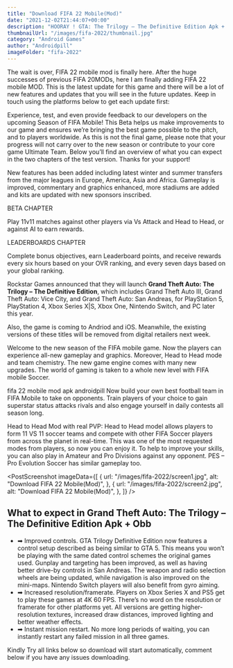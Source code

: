 ```yaml
---
title: "Download FIFA 22 Mobile(Mod)"
date: "2021-12-02T21:44:07+00:00"
description: "HOORAY ! GTA: The Trilogy – The Definitive Edition Apk + Obb IS FINALLY HERE….. The Grand Theft Auto(GTA) series has become"
thumbnailUrl: "/images/fifa-2022/thumbnail.jpg"
category: "Android Games"
author: "Androidpill"
imageFolder: "fifa-2022"
---
```



The wait is over, FIFA 22 mobile mod is finally here. After the huge successes of previous FIFA 20MODs, here I am finally adding FIFA 22 mobile MOD. This is the latest update for this game and there will be a lot of new features and updates that you will see in the future updates. Keep in touch using the platforms below to get each update first:

Experience, test, and even provide feedback to our developers on the upcoming Season of FIFA Mobile! This Beta helps us make improvements to our game and ensures we’re bringing the best game possible to the pitch, and to players worldwide. As this is not the final game, please note that your progress will not carry over to the new season or contribute to your core game Ultimate Team. Below you’ll find an overview of what you can expect in the two chapters of the test version. Thanks for your support!

New features has been added including latest winter and summer transfers from the major leagues in Europe, America, Asia and Africa. Gameplay is improved, commentary and graphics enhanced, more stadiums are added and kits are updated with new sponsors inscribed.

BETA CHAPTER

Play 11v11 matches against other players via Vs Attack and Head to Head, or against AI to earn rewards.

LEADERBOARDS CHAPTER

Complete bonus objectives, earn Leaderboard points, and receive rewards every six hours based on your OVR ranking, and every seven days based on your global ranking.

Rockstar Games announced that they will launch **Grand Theft Auto: The Trilogy –
The Definitive Edition**, which includes Grand Theft Auto III, Grand Theft Auto:
Vice City, and Grand Theft Auto: San Andreas, for PlayStation 5, PlayStation 4, Xbox
Series X|S, Xbox One, Nintendo Switch, and PC later this year.

Also, the game is coming to Andriod and iOS. Meanwhile, the existing versions of these titles will be removed from digital retailers next week.

<NativeBanners type={2} />

Welcome to the new season of the FIFA mobile game. Now the players can experience all-new gameplay and graphics. Moreover, Head to Head mode and team chemistry. The new game engine comes with many new upgrades. The world of gaming is taken to a whole new level with FIFA mobile Soccer.

fifa 22 mobile mod apk androidpill
Now build your own best football team in FIFA Mobile to take on opponents. Train players of your choice to gain superstar status attacks rivals and also engage yourself in daily contests all season long.

Head to Head Mod with real PVP:
Head to Head model allows players to form 11 VS 11 soccer teams and compete with other FIFA Soccer players from across the planet in real-time. This was one of the most requested modes from players, so now you can enjoy it. To help to improve your skills, you can also play in Amateur and Pro Divisions against any opponent. PES – Pro Evolution Soccer has similar gameplay too.

<PostScreenshot
  imageData={[
    {
      url: "/images/fifa-2022/screen1.jpg",
      alt: "Download FIFA 22 Mobile(Mod)",
    },
    {
      url: "/images/fifa-2022/screen2.jpg",
      alt: "Download FIFA 22 Mobile(Mod)",
    },
  ]}
/>

## What to expect in Grand Theft Auto: The Trilogy – The Definitive Edition Apk + Obb

- ➡ Improved controls. GTA Trilogy Definitive Edition now features a control setup described as being similar to GTA 5. This means you won’t be playing with the same dated control schemes the original games used. Gunplay and targeting has been improved, as well as having better drive-by controls in San Andreas. The weapon and radio selection wheels are being updated, while navigation is also improved on the mini-maps. Nintendo Switch players will also benefit from gyro aiming.
- ➡ Increased resolution/framerate. Players on Xbox Series X and PS5 get to play these games at 4K 60 FPS. There’s no word on the resolution or framerate for other platforms yet. All versions are getting higher-resolution textures, increased draw distances, improved lighting and better weather effects.
- ➡ Instant mission restart. No more long periods of waiting, you can instantly restart any failed mission in all three games.

<DownloadLinks
  url="https://linkedprepenseprepense.com/q5qfg8veup?key=ee3100f4306f4ef023600190f239b221"
  text="DOWNLOAD LINK 1"
/>
<DownloadLinks url="https://www.taptap.io/app/174180" text="DOWNLOAD LINK 2" />

<DownloadLinks
  url="https://linkedprepenseprepense.com/q5qfg8veup?key=ee3100f4306f4ef023600190f239b221"
  text="DOWNLOAD LINK 3"
/>

<p class="text-center text-sm ">
  Kindly Try all links below so download will start automatically, comment below
  if you have any issues downloading.
</p>
